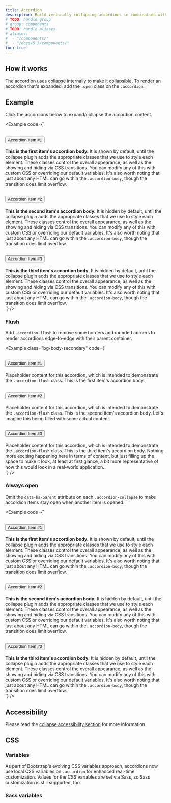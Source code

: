 ```yaml
---
title: Accordion
description: Build vertically collapsing accordions in combination with our Collapse JavaScript plugin.
# TODO: handle group
# group: components
# TODO: handle aliases
# aliases:
#  - "/components/"
#  - "/docs/5.3/components/"
toc: true
---
```


## How it works

The accordion uses [collapse]([[docsref:/components/collapse]]) internally to make it collapsible. To render an accordion that's expanded, add the `.open` class on the `.accordion`.

<Callout name="info-prefersreducedmotion" />

## Example

Click the accordions below to expand/collapse the accordion content.

<Example code={`<div class="accordion" id="accordionExample">
  <div class="accordion-item">
    <h2 class="accordion-header">
      <button class="accordion-button" type="button" data-bs-toggle="collapse" data-bs-target="#collapseOne" aria-expanded="true" aria-controls="collapseOne">
        Accordion Item #1
      </button>
    </h2>
    <div id="collapseOne" class="accordion-collapse collapse show" data-bs-parent="#accordionExample">
      <div class="accordion-body">
        <strong>This is the first item's accordion body.</strong> It is shown by default, until the collapse plugin adds the appropriate classes that we use to style each element. These classes control the overall appearance, as well as the showing and hiding via CSS transitions. You can modify any of this with custom CSS or overriding our default variables. It's also worth noting that just about any HTML can go within the <code>.accordion-body</code>, though the transition does limit overflow.
      </div>
    </div>
  </div>
  <div class="accordion-item">
    <h2 class="accordion-header">
      <button class="accordion-button collapsed" type="button" data-bs-toggle="collapse" data-bs-target="#collapseTwo" aria-expanded="false" aria-controls="collapseTwo">
        Accordion Item #2
      </button>
    </h2>
    <div id="collapseTwo" class="accordion-collapse collapse" data-bs-parent="#accordionExample">
      <div class="accordion-body">
        <strong>This is the second item's accordion body.</strong> It is hidden by default, until the collapse plugin adds the appropriate classes that we use to style each element. These classes control the overall appearance, as well as the showing and hiding via CSS transitions. You can modify any of this with custom CSS or overriding our default variables. It's also worth noting that just about any HTML can go within the <code>.accordion-body</code>, though the transition does limit overflow.
      </div>
    </div>
  </div>
  <div class="accordion-item">
    <h2 class="accordion-header">
      <button class="accordion-button collapsed" type="button" data-bs-toggle="collapse" data-bs-target="#collapseThree" aria-expanded="false" aria-controls="collapseThree">
        Accordion Item #3
      </button>
    </h2>
    <div id="collapseThree" class="accordion-collapse collapse" data-bs-parent="#accordionExample">
      <div class="accordion-body">
        <strong>This is the third item's accordion body.</strong> It is hidden by default, until the collapse plugin adds the appropriate classes that we use to style each element. These classes control the overall appearance, as well as the showing and hiding via CSS transitions. You can modify any of this with custom CSS or overriding our default variables. It's also worth noting that just about any HTML can go within the <code>.accordion-body</code>, though the transition does limit overflow.
      </div>
    </div>
  </div>
</div>`} />

### Flush

Add `.accordion-flush` to remove some borders and rounded corners to render accordions edge-to-edge with their parent container.

<Example class="bg-body-secondary" code={`<div class="accordion accordion-flush" id="accordionFlushExample">
  <div class="accordion-item">
    <h2 class="accordion-header">
      <button class="accordion-button collapsed" type="button" data-bs-toggle="collapse" data-bs-target="#flush-collapseOne" aria-expanded="false" aria-controls="flush-collapseOne">
        Accordion Item #1
      </button>
    </h2>
    <div id="flush-collapseOne" class="accordion-collapse collapse" data-bs-parent="#accordionFlushExample">
      <div class="accordion-body">Placeholder content for this accordion, which is intended to demonstrate the <code>.accordion-flush</code> class. This is the first item's accordion body.</div>
    </div>
  </div>
  <div class="accordion-item">
    <h2 class="accordion-header">
      <button class="accordion-button collapsed" type="button" data-bs-toggle="collapse" data-bs-target="#flush-collapseTwo" aria-expanded="false" aria-controls="flush-collapseTwo">
        Accordion Item #2
      </button>
    </h2>
    <div id="flush-collapseTwo" class="accordion-collapse collapse" data-bs-parent="#accordionFlushExample">
      <div class="accordion-body">Placeholder content for this accordion, which is intended to demonstrate the <code>.accordion-flush</code> class. This is the second item's accordion body. Let's imagine this being filled with some actual content.</div>
    </div>
  </div>
  <div class="accordion-item">
    <h2 class="accordion-header">
      <button class="accordion-button collapsed" type="button" data-bs-toggle="collapse" data-bs-target="#flush-collapseThree" aria-expanded="false" aria-controls="flush-collapseThree">
        Accordion Item #3
      </button>
    </h2>
    <div id="flush-collapseThree" class="accordion-collapse collapse" data-bs-parent="#accordionFlushExample">
      <div class="accordion-body">Placeholder content for this accordion, which is intended to demonstrate the <code>.accordion-flush</code> class. This is the third item's accordion body. Nothing more exciting happening here in terms of content, but just filling up the space to make it look, at least at first glance, a bit more representative of how this would look in a real-world application.</div>
    </div>
  </div>
</div>`} />

### Always open

Omit the `data-bs-parent` attribute on each `.accordion-collapse` to make accordion items stay open when another item is opened.

<Example code={`<div class="accordion" id="accordionPanelsStayOpenExample">
  <div class="accordion-item">
    <h2 class="accordion-header">
      <button class="accordion-button" type="button" data-bs-toggle="collapse" data-bs-target="#panelsStayOpen-collapseOne" aria-expanded="true" aria-controls="panelsStayOpen-collapseOne">
        Accordion Item #1
      </button>
    </h2>
    <div id="panelsStayOpen-collapseOne" class="accordion-collapse collapse show">
      <div class="accordion-body">
        <strong>This is the first item's accordion body.</strong> It is shown by default, until the collapse plugin adds the appropriate classes that we use to style each element. These classes control the overall appearance, as well as the showing and hiding via CSS transitions. You can modify any of this with custom CSS or overriding our default variables. It's also worth noting that just about any HTML can go within the <code>.accordion-body</code>, though the transition does limit overflow.
      </div>
    </div>
  </div>
  <div class="accordion-item">
    <h2 class="accordion-header">
      <button class="accordion-button collapsed" type="button" data-bs-toggle="collapse" data-bs-target="#panelsStayOpen-collapseTwo" aria-expanded="false" aria-controls="panelsStayOpen-collapseTwo">
        Accordion Item #2
      </button>
    </h2>
    <div id="panelsStayOpen-collapseTwo" class="accordion-collapse collapse">
      <div class="accordion-body">
        <strong>This is the second item's accordion body.</strong> It is hidden by default, until the collapse plugin adds the appropriate classes that we use to style each element. These classes control the overall appearance, as well as the showing and hiding via CSS transitions. You can modify any of this with custom CSS or overriding our default variables. It's also worth noting that just about any HTML can go within the <code>.accordion-body</code>, though the transition does limit overflow.
      </div>
    </div>
  </div>
  <div class="accordion-item">
    <h2 class="accordion-header">
      <button class="accordion-button collapsed" type="button" data-bs-toggle="collapse" data-bs-target="#panelsStayOpen-collapseThree" aria-expanded="false" aria-controls="panelsStayOpen-collapseThree">
        Accordion Item #3
      </button>
    </h2>
    <div id="panelsStayOpen-collapseThree" class="accordion-collapse collapse">
      <div class="accordion-body">
        <strong>This is the third item's accordion body.</strong> It is hidden by default, until the collapse plugin adds the appropriate classes that we use to style each element. These classes control the overall appearance, as well as the showing and hiding via CSS transitions. You can modify any of this with custom CSS or overriding our default variables. It's also worth noting that just about any HTML can go within the <code>.accordion-body</code>, though the transition does limit overflow.
      </div>
    </div>
  </div>
</div>`} />

## Accessibility

Please read the [collapse accessibility section]([[docsref:/components/collapse#accessibility]]) for more information.

## CSS

### Variables

<AddedIn version="5.2.0" />

As part of Bootstrap's evolving CSS variables approach, accordions now use local CSS variables on `.accordion` for enhanced real-time customization. Values for the CSS variables are set via Sass, so Sass customization is still supported, too.

<ScssDocs name="accordion-css-vars" file="scss/_accordion.scss" />

### Sass variables

<ScssDocs name="accordion-variables" file="scss/_variables.scss" />
